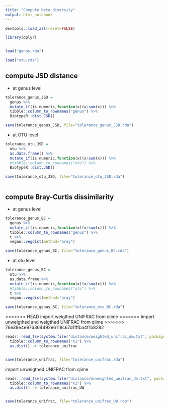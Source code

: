 ```yaml
---
title: "Compute beta diversity"
output: html_notebook
---
```




```r

devtools::load_all(reset=FALSE)

library(dplyr)



```


```r

load("genus.rda")

load("otu.rda")

```


## compute JSD distance

- at genus level

```r

tolerance_genus_JSD = 
  genus %>% 
  mutate_if(is.numeric,function(x)(x/sum(x))) %>%
  tibble::column_to_rownames("genus") %>%
  BiotypeR::dist.JSD()

save(tolerance_genus_JSD, file="tolerance_genus_JSD.rda")

```



- at OTU level

```r


tolerance_otu_JSD = 
  otu %>% 
  as.data.frame() %>%
  mutate_if(is.numeric,function(x)(x/sum(x))) %>%
  #tibble::column_to_rownames("otu") %>%
  BiotypeR::dist.JSD()

save(tolerance_otu_JSD, file="tolerance_otu_JSD.rda")



```





## compute Bray-Curtis dissimilarity

- at genus level


```r

tolerance_genus_BC = 
  genus %>% 
  mutate_if(is.numeric,function(x)(x/sum(x))) %>%
  tibble::column_to_rownames("genus") %>%
  t %>%
  vegan::vegdist(method="bray")

save(tolerance_genus_BC, file="tolerance_genus_BC.rda")

```


- at otu level



```r

tolerance_genus_BC = 
  otu %>% 
  as.data.frame %>%
  mutate_if(is.numeric,function(x)(x/sum(x))) %>%
  #tibble::column_to_rownames("otu") %>%
  t %>%
  vegan::vegdist(method="bray")

save(tolerance_genus_BC, file="tolerance_otu_BC.rda")

```





<<<<<<< HEAD
import weigthed UNIFRAC from qiime
=======
import unweigthed and weigthed UNIFRAC from qiime
>>>>>>> 76e38e4e976364492e6118c67d1fffba4f1b8292

```r

readr::read_tsv(system.file("distance/weighted_unifrac_dm.txt", package="Tolerance")) %>%
  tibble::column_to_rownames("X1") %>%
  as.dist() -> tolerance_unifrac


save(tolerance_unifrac, file="tolerance_unifrac.rda")

```

import unweigthed UNIFRAC from qiime

```r

readr::read_tsv(system.file("distance/unweighted_unifrac_dm.txt", package="Tolerance")) %>%
  tibble::column_to_rownames("X1") %>%
  as.dist() -> tolerance_unifrac_UW


save(tolerance_unifrac, file="tolerance_unifrac_UW.rda")


```







